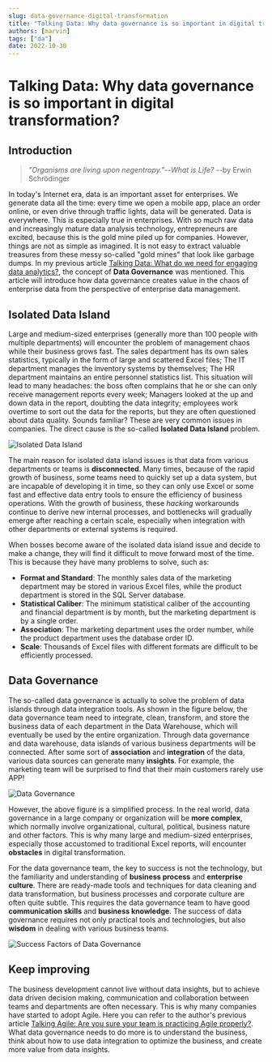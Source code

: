 ```yaml
---
slug: data-governance-digital-transformation
title: "Talking Data: Why data governance is so important in digital transformation?"
authors: [marvin]
tags: ["da"]
date: 2022-10-30
---
```



# Talking Data: Why data governance is so important in digital transformation?

## Introduction

> *"Organisms are living upon negentropy."*--*What is Life?* --by Erwin Schrödinger

In today's Internet era, data is an important asset for enterprises. We generate data all the time: every time we open a mobile app, place an order online, or even drive through traffic lights, data will be generated. Data is everywhere. This is especially true in enterprises. With so much raw data and increasingly mature data analysis technology, entrepreneurs are excited, because this is the gold mine piled up for companies. However, things are not as simple as imagined. It is not easy to extract valuable treasures from these messy so-called "gold mines" that look like garbage dumps. In my previous article [Talking Data: What do we need for engaging data analytics?](https://dev.to/tikazyq/talking-data-what-do-we-need-for-engaging-data-analytics-3g9k), the concept of **Data Governance** was mentioned. This article will introduce how data governance creates value in the chaos of enterprise data from the perspective of enterprise data management.

## Isolated Data Island

Large and medium-sized enterprises (generally more than 100 people with multiple departments) will encounter the problem of management chaos while their business grows fast. The sales department has its own sales statistics, typically in the form of large and scattered Excel files; The IT department manages the inventory systems by themselves; The HR department maintains an entire personnel statistics list. This situation will lead to many headaches: the boss often complains that he or she can only receive management reports every week; Managers looked at the up and down data in the report, doubting the data integrity; employees work overtime to sort out the data for the reports, but they are often questioned about data quality. Sounds familiar? These are very common issues in companies. The direct cause is the so-called **Isolated Data Island** problem.

![Isolated Data Island](https://codao.crawlab.cn/images/2022-10-30-020740.png)

The main reason for isolated data island issues is that data from various departments or teams is **disconnected**. Many times, because of the rapid growth of business, some teams need to quickly set up a data system, but are incapable of developing it in time, so they can only use Excel or some fast and effective data entry tools to ensure the efficiency of business operations. With the growth of business, these *hacking* workarounds continue to derive new internal processes, and bottlenecks will gradually emerge after reaching a certain scale, especially when integration with other departments or external systems is required.

When bosses become aware of the isolated data island issue and decide to make a change, they will find it difficult to move forward most of the time. This is because they have many problems to solve, such as:

- **Format and Standard**: The monthly sales data of the marketing department may be stored in various Excel files, while the product department is stored in the SQL Server database.
- **Statistical Caliber**: The minimum statistical caliber of the accounting and financial department is by month, but the marketing department is by a single order.
- **Association**: The marketing department uses the order number, while the product department uses the database order ID.
- **Scale**: Thousands of Excel files with different formats are difficult to be efficiently processed.

## Data Governance

The so-called data governance is actually to solve the problem of data islands through data integration tools. As shown in the figure below, the data governance team need to integrate, clean, transform, and store the business data of each department in the Data Warehouse, which will eventually be used by the entire organization. Through data governance and data warehouse, data islands of various business departments will be connected. After some sort of **association** and **integration** of the data, various data sources can generate many **insights**. For example, the marketing team will be surprised to find that their main customers rarely use APP!

![Data Governance](https://codao.crawlab.cn/images/2022-10-30-021016.png)

However, the above figure is a simplified process. In the real world, data governance in a large company or organization will be **more complex**, which normally involve organizational, cultural, political, business nature and other factors. This is why many large and medium-sized enterprises, especially those accustomed to traditional Excel reports, will encounter **obstacles** in digital transformation.

For the data governance team, the key to success is not the technology, but the familiarity and understanding of **business process** and **enterprise culture**. There are ready-made tools and techniques for data cleaning and data transformation, but business processes and corporate culture are often quite subtle. This requires the data governance team to have good **communication skills** and **business knowledge**. The success of data governance requires not only practical tools and technologies, but also **wisdom** in dealing with various business teams.

![Success Factors of Data Governance](https://codao.crawlab.cn/images/2022-10-30-022149.png)

## Keep improving

The business development cannot live without data insights, but to achieve data driven decision making, communication and collaboration between teams and departments are often necessary. This is why many companies have started to adopt Agile. Here you can refer to the author's previous article [Talking Agile: Are you sure your team is practicing Agile properly?](https://dev.to/tikazyq/talking-agile-are-you-sure-your-team-is-practicing-agile-properly-1l5). What data governance needs to do more is to understand the business, think about how to use data integration to optimize the business, and create more value from data insights.

